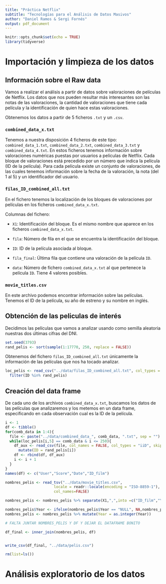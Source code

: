 ```yaml
---
title: "Práctica Netflix"
subtitle: "Tecnologías para el Análisis de Datos Masivos"
author: "Daniel Ramos & Sergi Fornés"
output: pdf_document
---
```


```r
knitr::opts_chunk$set(echo = TRUE)
library(tidyverse)
```

# Importación y limpieza de los datos

## Información sobre el Raw data

Vamos a realizar el análisis a partir de datos sobre valoraciones de películas de Netflix. Los datos que nos pueden resultar más interesantes son las notas de las valoraciones, la cantidad de valoraciones que tiene cada película y la identificación de quien hace estas valoraciones.

Obtenemos los datos a partir de 5 ficheros `.txt` y un `.csv`.

### `combined_data_x.txt`

Tenemos a nuestra disposición 4 ficheros de este tipo: `combined_data_1.txt`, `combined_data_2.txt`, `combined_data_3.txt` y `combined_data_4.txt`. En estos ficheros tenemos información sobre valoraciones numéricas puestas por usuarios a películas de Netflix. Cada bloque de valoraciones está precedido por un número que indica la película (ID de la película). Para cada película existe un conjunto de valoraciones, de las cuales tenemos información sobre la fecha de la valoración, la nota (del 1 al 5) y un identificador del usuario.

### `filas_ID_combined_all.txt`

En el fichero tenemos la localización de los bloques de valoraciones por películas en los ficheros `combined_data_x.txt`.

Columnas del fichero: 

* `X1`: Identificación del bloque. Es el mismo nombre que aparece en los ficheros `combined_data_x.txt`.

* `fila`: Número de fila en el que se encuentra la identificación del bloque.

* `ID`: ID de la película asociada al bloque.

* `fila_final`: Última fila que contiene una valoración de la película `ID`.

* `data`: Número de fichero `combined_data_x.txt` al que pertenece la película `ID`. Tiene 4 valores posibles.

### `movie_titles.csv`

En este archivo podemos encontrar información sobre las películas. Tenemos el ID de la película, su año de estreno y su nombre en inglés.

## Obtención de las peliculas de interés

Decidimos las películas que vamos a analizar usando como semilla aleatoria nuestras dos últimas cifras del DNI.

```r
set.seed(3793)
rand_pelis <- sort(sample(1:17770, 250, replace = FALSE))
```

Obtenemos del fichero `filas_ID_combined_all.txt` únicamente la información de las películas que nos ha tocado analizar.

```r
loc_pelis <- read_csv("../data/filas_ID_combined_all.txt", col_types = "ciiii") %>%
  filter(ID %in% rand_pelis)
```

## Creación del data frame

De cada uno de los archivos `combined_data_x.txt`, buscamos los datos de las películas que analizaremos y los metemos en un data frame, especificando en cada observación cual es la ID de la película.

```r
i <- 1
df <- tibble()
for(comb_data in 1:4){
  file <- paste("../data/combined_data_", comb_data, ".txt", sep = "")
  while(loc_pelis[i,5] == comb_data & i <= 250){
    df_aux <- read_csv(file, col_names = FALSE, col_types = "iiD", skip = loc_pelis[[i,2]], n_max = loc_pelis[[i,4]] - loc_pelis[[i,2]]) %>%
      mutate(ID = rand_pelis[i])
    df <- rbind(df, df_aux)
    i <- i + 1
  }
}
names(df) <- c("User","Score","Date","ID_film")
```



```r
nombres_pelis <- read_tsv("../data/movie_titles.csv",
                      locale = readr::locale(encoding = "ISO-8859-1"),
                      col_names=FALSE)

nombres_pelis <- nombres_pelis %>% separate(X1,",",into =c("ID_film","Year","Title"), extra="merge", convert = TRUE)

nombres_pelis$Year <- ifelse(nombres_pelis$Year == "NULL", NA,nombres_pelis$Year)
nombres_pelis <- nombres_pelis %>% mutate(Year = as.integer(Year))

# FALTA JUNTAR NOMBRES_PELIS Y DF Y DEJAR EL DATAFRAME BONITO

df_final <- inner_join(nombres_pelis, df)


write_csv(df_final, "../data/pelis.csv")

rm(list=ls())
```

# Análisis exploratorio de los datos
